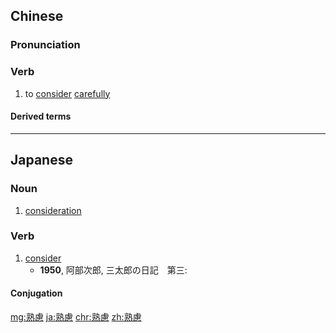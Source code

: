 {{also|熟虑}}
==Chinese==
{{zh-forms|s=熟虑}}

===Pronunciation===
{{zh-pron
|m=熟lǜ
|c=suk6 leoi6
|cat=v
}}

===Verb===
{{zh-verb}}

# {{lb|zh|literally}} to [[consider]] [[carefully]]

====Derived terms====
{{zh-der|深思熟慮}}

----

==Japanese==
{{ja-kanjitab|じゅく|りょ|yomi=on}}

===Noun===
{{ja-noun|じゅくりょ}}

# [[consideration]]

===Verb===
{{ja-verb-suru|tr=trans|じゅくりょ}}

# [[consider]]
#* '''1950''', 阿部次郎, 三太郎の日記　第三:
#*: {{ja-usex|併し少しく'''熟慮'''すればそれは何の不思議でもない。|しかし すこしく '''じゅくりょ''' すれば それ は なん の ふしぎ でも ない。|Yet if you consider it, there is nothing strange about that.}}

====Conjugation====
{{ja-suru|じゅくりょ}}

[[mg:熟慮]]
[[ja:熟慮]]
[[chr:熟慮]]
[[zh:熟慮]]